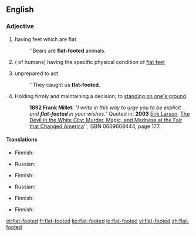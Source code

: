 ==English==

===Adjective===
{{head|en|adjective|head=[[flat]]-[[footed]]}}

# having feet which are flat
#: ''Bears are '''flat-footed''' animals.
#( of humans) having the specific physical condition of [[flat feet]]
# {{context|idiomatic|lang=en}} unprepared to act
#: ''They caught us '''flat-footed'''.
# Holding firmly and maintaining a decision; to [[stand one's ground|standing on one's ground]].
#: '''1892 Frank Millet''': ''"I write in this way to urge you to be explicit and '''flat-footed''' in your wishes."'' Quoted in: '''2003''' [[w:Erik Larson|Erik Larson]], [[w:The Devil in the White City|The Devil in the White City: Murder, Magic, and Madness at the Fair that Changed America]]'', ISBN 0609608444, page 177.

====Translations====
{{trans-top|having flat feet}}
* Finnish: {{t-|fi|lattajalkainen}}
{{trans-mid}}
* Russian: {{t-|ru|плоскостопный|tr=ploskostópnyj|sc=Cyrl}}
{{trans-bottom}}

{{trans-top|having physical condition "flat feet"}}
* Finnish: {{t-|fi|lattajalkainen}}
{{trans-mid}}
* Russian: {{t-|ru|плоскостопный|tr=ploskostópnyj|sc=Cyrl}}
{{trans-bottom}}

{{trans-top|unprepared to act}}
* Finnish: {{t-|fi|housut kintuissa}}
{{trans-mid}}
{{trans-bottom}}

{{trans-top|holding firmly to a decision}}
* Finnish: {{t-|fi|päättäväinen}}
{{trans-mid}}
{{trans-bottom}}

[[et:flat-footed]]
[[fr:flat-footed]]
[[ko:flat-footed]]
[[io:flat-footed]]
[[vi:flat-footed]]
[[zh:flat-footed]]